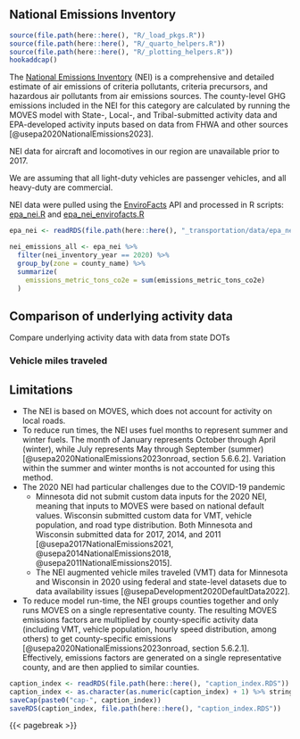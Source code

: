 ## National Emissions Inventory {#sec-epa-nei}
```r
source(file.path(here::here(), "R/_load_pkgs.R"))
source(file.path(here::here(), "R/_quarto_helpers.R"))
source(file.path(here::here(), "R/_plotting_helpers.R"))
hookaddcap()
```


The [National Emissions Inventory](https://www.epa.gov/air-emissions-inventories/national-emissions-inventory-nei) (NEI) is a comprehensive and detailed estimate of air emissions of criteria pollutants, criteria precursors, and hazardous air pollutants from air emissions sources. The county-level GHG emissions included in the NEI for this category are calculated by running the MOVES model with State-, Local-, and Tribal-submitted activity data and EPA-developed activity inputs based on data from FHWA and other sources [@usepa2020NationalEmissions2023]. 

NEI data for aircraft and locomotives in our region are unavailable prior to 2017. 

We are assuming that all light-duty vehicles are passenger vehicles, and all heavy-duty are commercial. 

NEI data were pulled using the [EnviroFacts](https://enviro.epa.gov/) API and processed in R scripts: [epa_nei.R](../_meta/data-raw/epa_nei.R) and [epa_nei_envirofacts.R](data-raw/epa_nei_envirofacts.R)

```r
epa_nei <- readRDS(file.path(here::here(), "_transportation/data/epa_nei_envirofacts.RDS"))

nei_emissions_all <- epa_nei %>%
  filter(nei_inventory_year == 2020) %>%
  group_by(zone = county_name) %>%
  summarize(
    emissions_metric_tons_co2e = sum(emissions_metric_tons_co2e)
  )
```


## Comparison of underlying activity data

Compare underlying activity data with data from state DOTs

### Vehicle miles traveled

## Limitations 

- The NEI is based on MOVES, which does not account for activity on local roads. 
- To reduce run times, the NEI uses fuel months to represent summer and winter fuels. The month of January represents October through April (winter), while July represents May through September (summer) [@usepa2020NationalEmissions2023onroad, section 5.6.6.2]. Variation within the summer and winter months is not accounted for using this method. 
- The 2020 NEI had particular challenges due to the COVID-19 pandemic
    - Minnesota did not submit custom data inputs for the 2020 NEI, meaning that inputs to MOVES were based on national default values. Wisconsin submitted custom data for VMT, vehicle population, and road type distribution. Both Minnesota and Wisconsin submitted data for 2017, 2014, and 2011 [@usepa2017NationalEmissions2021, @usepa2014NationalEmissions2018, @usepa2011NationalEmissions2015]. 
    - The NEI augmented vehicle miles traveled (VMT) data for Minnesota and Wisconsin in 2020 using federal and state-level datasets due to data availability issues [@usepaDevelopment2020DefaultData2022]. 
- To reduce model run-time, the NEI groups counties together and only runs MOVES on a single representative county. The resulting MOVES emissions factors are multiplied by county-specific activity data (including VMT, vehicle population, hourly speed distribution, among others) to get county-specific emissions [@usepa2020NationalEmissions2023onroad, section 5.6.2.1]. Effectively, emissions factors are generated on a single representative county, and are then applied to similar counties. 


```r
caption_index <- readRDS(file.path(here::here(), "caption_index.RDS"))
caption_index <- as.character(as.numeric(caption_index) + 1) %>% stringr::str_pad(width = 2, side = "left", pad = "0")
saveCap(paste0("cap-", caption_index))
saveRDS(caption_index, file.path(here::here(), "caption_index.RDS"))
```
{{< pagebreak >}}
